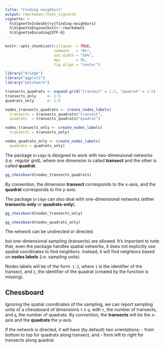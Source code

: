 ```yaml
---
title: "Finding neighbors"
output: rmarkdown::html_vignette
vignette: >
  %\VignetteIndexEntry{finding-neighbors}
  %\VignetteEngine{knitr::rmarkdown}
  %\VignetteEncoding{UTF-8}
---
```


```r
knitr::opts_chunk$set(collapse  = TRUE,
                      comment   = "#>",
                      out.width = "50%",
                      dpi       = 96,
                      fig.align = "center")
```


```r
library("bridge")
library("ggplot2")
library("patchwork")
```

```r
transects_quadrats <- expand.grid("transect" = 1:3, "quadrat" = 1:5)
transects_only     <- 1:5
quadrats_only      <- 1:5

nodes_transects_quadrats <- create_nodes_labels(
  transects = transects_quadrats$"transect", 
  quadrats  = transects_quadrats$"quadrat")

nodes_transects_only <- create_nodes_labels(
  transects = transects_only)

nodes_quadrats_only <- create_nodes_labels(
  quadrats = quadrats_only)
```




The package `bridge` is designed to work with two-dimensional networks (i.e. 
regular grid), where one dimension is called **transect** and the other is
called **quadrat**.



```r
gg_chessboard(nodes_transects_quadrats)
```


By convention, the dimension **transect** corresponds to the x-axis, and the 
**quadrat** corresponds to the y-axis.


The package `bridge` can also deal with one-dimensional networks 
(either **transects-only** or **quadrats-only**).

```r
gg_chessboard(nodes_transects_only)
```

```r
gg_chessboard(nodes_quadrats_only)
```

The network can be undirected or directed.


but one-dimensional sampling (transects) are allowed. It's 
important to note that, even the package handles spatial networks, it does not 
explicitly use spatial coordinates to find neighbors. Instead, it will find 
neighbors based on **nodes labels** (i.e. sampling units).

Nodes labels will be of the form: `1-2`, where `1` is the identifier of 
the transect, and `2`, the identifier 
of the quadrat (created by the function is missing).


## Chessboard

Ignoring the spatial coordinates of the sampling, we can report sampling units
of a chessboard of dimensions `t` x `q`, with `t`, the number of transects, 
and `q`, the number of quadrats. By convention, the **transects** will be the 
x-axis and the **quadrats** the y-axis.

If the network is directed, it will have (by default) two orientations:
- from bottom to top for quadrats along transect, and
- from left to right for transects along quadrat.


